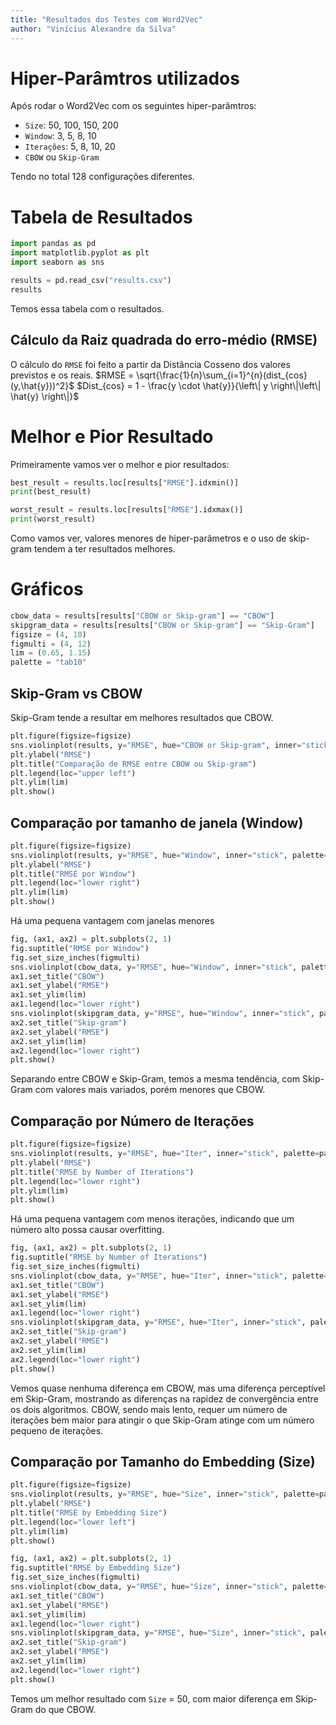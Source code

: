 ---
title: "Resultados dos Testes com Word2Vec"
author: "Vinícius Alexandre da Silva"
---

# Hiper-Parâmtros utilizados

Após rodar o Word2Vec com os seguintes hiper-parâmtros:

-   `Size`: 50, 100, 150, 200
-   `Window`: 3, 5, 8, 10
-   `Iterações`: 5, 8, 10, 20
-   `CBOW` ou `Skip-Gram`

Tendo no total 128 configurações diferentes.

# Tabela de Resultados

```{python}
import pandas as pd
import matplotlib.pyplot as plt
import seaborn as sns

results = pd.read_csv("results.csv")
results
```
Temos essa tabela com o resultados.

## Cálculo da Raiz quadrada do erro-médio (RMSE)

O cálculo do `RMSE` foi feito a partir da Distância Cosseno dos valores previstos e os reais.
$RMSE = \sqrt{\frac{1}{n}\sum_{i=1}^{n}(dist_{cos}(y,\hat{y}))^2}$
$Dist_{cos} = 1 - \frac{y \cdot \hat{y}}{\left\| y \right\|\left\| \hat{y} \right\|}$

# Melhor e Pior Resultado

Primeiramente vamos ver o melhor e pior resultados:

```{python}
best_result = results.loc[results["RMSE"].idxmin()]
print(best_result)
```
```{python}
worst_result = results.loc[results["RMSE"].idxmax()]
print(worst_result)
```
Como vamos ver, valores menores de hiper-parâmetros e o uso de skip-gram tendem a ter resultados melhores.

# Gráficos

```{python}
cbow_data = results[results["CBOW or Skip-gram"] == "CBOW"]
skipgram_data = results[results["CBOW or Skip-gram"] == "Skip-Gram"]
figsize = (4, 10)
figmulti = (4, 12)
lim = (0.65, 1.15)
palette = "tab10"
```

## Skip-Gram vs CBOW

Skip-Gram tende a resultar em melhores resultados que CBOW.
```{python}
plt.figure(figsize=figsize)
sns.violinplot(results, y="RMSE", hue="CBOW or Skip-gram", inner="stick", palette=palette)
plt.ylabel("RMSE")
plt.title("Comparação de RMSE entre CBOW ou Skip-gram")
plt.legend(loc="upper left")
plt.ylim(lim)
plt.show()
```

## Comparação por tamanho de janela (Window)

```{python}
plt.figure(figsize=figsize)
sns.violinplot(results, y="RMSE", hue="Window", inner="stick", palette=palette)
plt.ylabel("RMSE")
plt.title("RMSE por Window")
plt.legend(loc="lower right")
plt.ylim(lim)
plt.show()
```
Há uma pequena vantagem com janelas menores
```{python}
fig, (ax1, ax2) = plt.subplots(2, 1)
fig.suptitle("RMSE por Window")
fig.set_size_inches(figmulti)
sns.violinplot(cbow_data, y="RMSE", hue="Window", inner="stick", palette=palette, ax=ax1)
ax1.set_title("CBOW")
ax1.set_ylabel("RMSE")
ax1.set_ylim(lim)
ax1.legend(loc="lower right")
sns.violinplot(skipgram_data, y="RMSE", hue="Window", inner="stick", palette=palette, ax=ax2)
ax2.set_title("Skip-gram")
ax2.set_ylabel("RMSE")
ax2.set_ylim(lim)
ax2.legend(loc="lower right")
plt.show()
```
Separando entre CBOW e Skip-Gram, temos a mesma tendência, com Skip-Gram com valores mais variados, porém menores que CBOW.

## Comparação por Número de Iterações

```{python}
plt.figure(figsize=figsize)
sns.violinplot(results, y="RMSE", hue="Iter", inner="stick", palette=palette)
plt.ylabel("RMSE")
plt.title("RMSE by Number of Iterations")
plt.legend(loc="lower right")
plt.ylim(lim)
plt.show()
```
Há uma pequena vantagem com menos iterações, indicando que um número alto possa causar overfitting.
```{python}
fig, (ax1, ax2) = plt.subplots(2, 1)
fig.suptitle("RMSE by Number of Iterations")
fig.set_size_inches(figmulti)
sns.violinplot(cbow_data, y="RMSE", hue="Iter", inner="stick", palette=palette, ax=ax1)
ax1.set_title("CBOW")
ax1.set_ylabel("RMSE")
ax1.set_ylim(lim)
ax1.legend(loc="lower right")
sns.violinplot(skipgram_data, y="RMSE", hue="Iter", inner="stick", palette=palette, ax=ax2)
ax2.set_title("Skip-gram")
ax2.set_ylabel("RMSE")
ax2.set_ylim(lim)
ax2.legend(loc="lower right")
plt.show()
```
Vemos quase nenhuma diferença em CBOW, mas uma diferença perceptível em Skip-Gram, mostrando as diferenças na rapidez de convergência entre os dois algoritmos. CBOW, sendo mais lento, requer um número de iterações bem maior para atingir o que Skip-Gram atinge com um número pequeno de iterações.

## Comparação por Tamanho do Embedding (Size)

```{python}
plt.figure(figsize=figsize)
sns.violinplot(results, y="RMSE", hue="Size", inner="stick", palette=palette)
plt.ylabel("RMSE")
plt.title("RMSE by Embedding Size")
plt.legend(loc="lower left")
plt.ylim(lim)
plt.show()
```
```{python}
fig, (ax1, ax2) = plt.subplots(2, 1)
fig.suptitle("RMSE by Embedding Size")
fig.set_size_inches(figmulti)
sns.violinplot(cbow_data, y="RMSE", hue="Size", inner="stick", palette=palette, ax=ax1)
ax1.set_title("CBOW")
ax1.set_ylabel("RMSE")
ax1.set_ylim(lim)
ax1.legend(loc="lower right")
sns.violinplot(skipgram_data, y="RMSE", hue="Size", inner="stick", palette=palette, ax=ax2)
ax2.set_title("Skip-gram")
ax2.set_ylabel("RMSE")
ax2.set_ylim(lim)
ax2.legend(loc="lower right")
plt.show()
```
Temos um melhor resultado com `Size` = 50, com maior diferença em Skip-Gram do que CBOW.